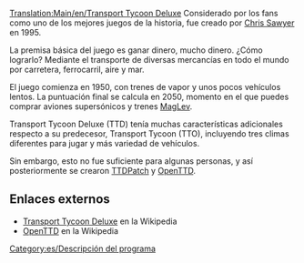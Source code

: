 [[Translation:Main/en/Transport Tycoon Deluxe]]
Considerado por los fans como uno de los mejores juegos de la historia, fue creado por [http://www.chrissawyer.com Chris Sawyer] en 1995.

La premisa básica del juego es ganar dinero, mucho dinero. ¿Cómo lograrlo? Mediante el transporte de diversas mercancías en todo el mundo por carretera, ferrocarril, aire y mar.

El juego comienza en 1950, con trenes de vapor y unos pocos vehículos lentos. La puntuación final se calcula en 2050, momento en el que puedes comprar aviones supersónicos y trenes [[Main/es/MagLev|MagLev]].

Transport Tycoon Deluxe (TTD) tenía muchas características adicionales respecto a su predecesor, Transport Tycoon (TTO), incluyendo tres climas diferentes para jugar y más variedad de vehículos.

Sin embargo, esto no fue suficiente para algunas personas, y así posteriormente se crearon [[Main/es/TTDPatch|TTDPatch]] y [[Main/es/OpenTTD|OpenTTD]].

==Enlaces externos==
* [http://es.wikipedia.org/wiki/Transport_Tycoon Transport Tycoon Deluxe] en la Wikipedia
* [http://es.wikipedia.org/wiki/OpenTTD OpenTTD] en la Wikipedia

[[Category:es/Descripción del programa]]